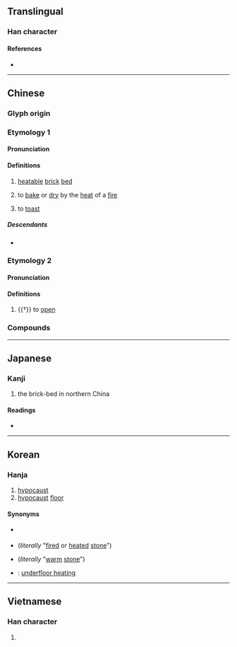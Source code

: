 {{character info}}
==Translingual==

===Han character===
{{Han char|rn=86|rad=火|as=04|sn=8|four=90817|canj=FYHN|ids=⿰火亢}}

====References====
* {{Han ref|kx=0667.200|dkj=18918|dj=1076.280|hdz=32193.030|uh=7095|ud=28821|bh=AAA1|bd=43681}}

----

==Chinese==
{{zh-forms}}

===Glyph origin===
{{Han etym}}

===Etymology 1===

====Pronunciation====
{{zh-pron
|m=kàng
|c=kong3,hong3
|h=pfs=
|md=káung
|mn=khòng
|w=
|mc=2
|oc=1
|cat=v,n
}}

====Definitions====
{{zh-hanzi}}

# [[heatable]] [[brick]] [[bed]]
# {{lb|zh|dialectal}} to [[bake]] or [[dry]] by the [[heat]] of a [[fire]]
# to [[toast]]

=====Descendants=====
* {{desc|en|kang|bor=1}}

===Etymology 2===

====Pronunciation====
{{zh-pron
|m=hāng
|mc=1
|oc=2
|cat=v
}}

====Definitions====
{{zh-hanzi}}

# {{†}} to [[open]]

===Compounds===
{{zh-der|套炕子|土炕|光炕蓆兒|出火炕|地炕|尿炕|暖炕|炕頭子貨|炕琴桌兒|炕上地下|炕桌兒|炕上安鍋|炕陽|炕暴|炕面磚|炕爐子|炕洞|炕房|火炕|響炕|鋪炕|護炕|落炕|炕肉飯}}

----

==Japanese==

===Kanji===
{{ja-kanji|grade=|rs=火04}}

# the brick-bed in northern China

====Readings====
* {{ja-readings|on=[[こう]] (kō)|kun=[[あぶる]] (aburu)}}

----

==Korean==

===Hanja===
{{ko-hanja|hangeul=항|eumhun=|rv=hang|mr=hang|y=hang}}

# [[hypocaust]]
# [[hypocaust]] [[floor]]

====Synonyms====
* {{qualifier|obsolete}} {{ko-l|구돌}}
* {{ko-l|구들}} (''literally'' "[[fire]]d or [[heat]]ed [[stone]]")
* {{ko-l|온돌|溫突}} (''literally'' "[[warm]] [[stone]]")
* {{ko-l|바닥난방|바닥煖房}}: [[underfloor heating]]

----

==Vietnamese==

===Han character===
{{vi-readings|rs=火04| hanviet = kháng}}

# {{rfdef|vi|sort=火04}}